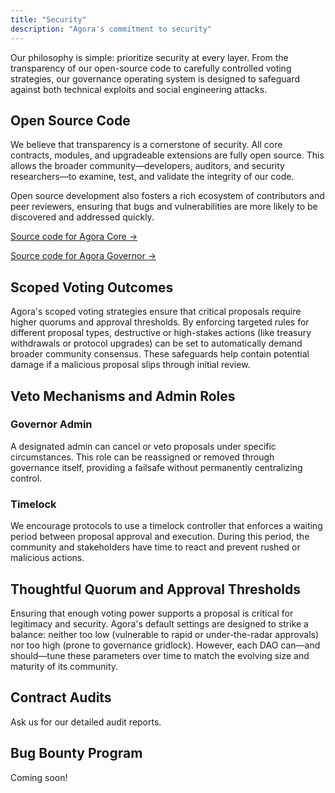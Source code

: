 ```yaml
---
title: "Security"
description: "Agora's commitment to security"
---
```


Our philosophy is simple: prioritize security at every layer. From the transparency of our open-source code to carefully controlled voting strategies, our governance operating system is designed to safeguard against both technical exploits and social engineering attacks.

## Open Source Code

We believe that transparency is a cornerstone of security. All core contracts, modules, and upgradeable extensions are fully open source. This allows the broader community—developers, auditors, and security researchers—to examine, test, and validate the integrity of our code.

Open source development also fosters a rich ecosystem of contributors and peer reviewers, ensuring that bugs and vulnerabilities are more likely to be discovered and addressed quickly.

[Source code for Agora Core →](https://github.com/voteagora/agora-next)

[Source code for Agora Governor →](https://github.com/voteagora/agora-governor)

## Scoped Voting Outcomes

Agora's scoped voting strategies ensure that critical proposals require higher quorums and approval thresholds. By enforcing targeted rules for different proposal types, destructive or high-stakes actions (like treasury withdrawals or protocol upgrades) can be set to automatically demand broader community consensus. These safeguards help contain potential damage if a malicious proposal slips through initial review.

## Veto Mechanisms and Admin Roles

### Governor Admin

A designated admin can cancel or veto proposals under specific circumstances. This role can be reassigned or removed through governance itself, providing a failsafe without permanently centralizing control.

### Timelock

We encourage protocols to use a timelock controller that enforces a waiting period between proposal approval and execution. During this period, the community and stakeholders have time to react and prevent rushed or malicious actions.

## Thoughtful Quorum and Approval Thresholds

Ensuring that enough voting power supports a proposal is critical for legitimacy and security. Agora's default settings are designed to strike a balance: neither too low (vulnerable to rapid or under-the-radar approvals) nor too high (prone to governance gridlock). However, each DAO can—and should—tune these parameters over time to match the evolving size and maturity of its community.

## Contract Audits

Ask us for our detailed audit reports.
## Bug Bounty Program

Coming soon!
